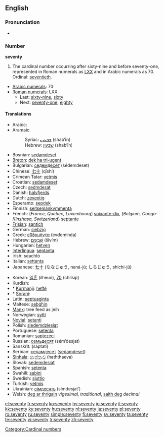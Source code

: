 ==English==

===Pronunciation===
* {{audio|en-us-seventy.ogg|Audio (US)}}

===Number===
'''seventy'''

# The cardinal number occurring after sixty-nine and before seventy-one, represented in Roman numerals as [[LXX]] and in Arabic numerals as 70. Ordinal: [[seventieth]].
* [[w:Arabic numerals|Arabic numerals]]: 70
* [[w:Roman numerals|Roman numerals]]: LXX
** Last: [[sixty-nine]], [[sixty]]
** Next: [[seventy-one]], [[eighty]]

====Translations====
{{trans-top|cardinal number}}
* Arabic: {{ARchar|[[سبعين]]}} {{unicode|(sabaʕí:n)}}
* Aramaic:
*: Syriac: [[ܫܒܥܝܢ]] (shab‘īn) {{c}}
*: Hebrew: [[שבעין]] (shab‘īn) {{c}}
* Bosnian: [[sedamdeset]]
* [[Breton]]: [[dek ha tri-ugent]]
* Bulgarian: [[седемдесет]] (sédemdeset)
* Chinese: [[七十]] (qīshí)
* Crimean Tatar: [[yetmiş]]
* Croatian: [[sedamdeset]]
* Czech: [[sedmdesát]]
* Danish: [[halvfjerds]]
* Dutch: [[zeventig]] {{f}}
* Esperanto: [[sepdek]]
* Finnish: [[seitsemänkymmentä]]
* French: (''France, Quebec, Luxembourg'') [[soixante-dix]], (''Belgium, Congo-Kinshasa, Switzerland'') [[septante]] {{m}}
* [[Frisian]]: [[santich]]
* German: [[siebzig]] {{f}}
* Greek: [[εβδομήντα]] (evdomínda)
* Hebrew: [[שבעים|שִׁבְעִים]] (šivím) {{m|f}}
* Hungarian: [[hetven]]
* [[Interlingua]]: [[septanta]]
* Irish: seachtó
* Italian: [[settanta]] {{m}}
* Japanese: [[七十]] (ななじゅう, naná-jū; しちじゅう, shichí-jū)
{{trans-mid}}
* Korean: [[일흔]] (ilheun), [[70]] (chilsip)
* Kurdish:
* * [[Kurmanji]]: [[heftê]]
* * [[Sorani]]: {{KUchar|[[حه‌فتا]]}}
* Latin: [[septuaginta]]
* Maltese: [[sebgħin]]
* [[Manx]]: tree feed as jeih
* Norwegian: [[sytti]]
* [[Novial]]: [[setanti]]
* Polish: [[siedemdziesiąt]]
* Portuguese: [[setenta]]
* Romanian: [[şaptezeci]]
* Russian: [[семьдесят]] (sém’desjat)
* Sanskrit: (saptatí)
* Serbian: [[седамдесет]] ([[sedamdeset]])
* [[Sinhala]]: [[හැත්තෑව]] (haththaeva)
* Slovak: [[sedemdesiat]]
* Spanish: [[setenta]]
* Swahili: [[sabini]]
* Swedish: [[sjuttio]]
* Turkish: [[yetmiş]]
* Ukrainian: [[сімдесять]] (símdesjat’)
* Welsh: [[deg ar thrigain]] ''vigesimal, traditional'', [[saith deg]] ''decimal''
{{trans-bottom}}

[[Category:Cardinal numbers]]

[[el:seventy]]
[[fr:seventy]]
[[ko:seventy]]
[[hy:seventy]]
[[io:seventy]]
[[it:seventy]]
[[kk:seventy]]
[[ky:seventy]]
[[hu:seventy]]
[[nl:seventy]]
[[ja:seventy]]
[[pl:seventy]]
[[ro:seventy]]
[[ru:seventy]]
[[simple:seventy]]
[[fi:seventy]]
[[sv:seventy]]
[[ta:seventy]]
[[te:seventy]]
[[vi:seventy]]
[[tr:seventy]]
[[zh:seventy]]